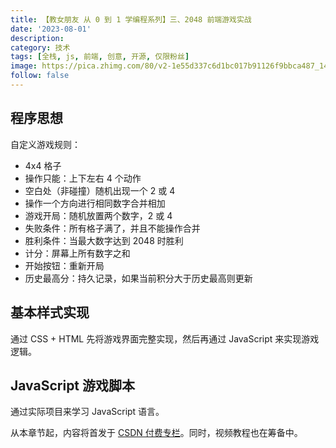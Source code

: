 ```yaml
---
title: 【教女朋友 从 0 到 1 学编程系列】三、2048 前端游戏实战
date: '2023-08-01'
description:
category: 技术
tags: [全栈, js, 前端, 创意, 开源, 仅限粉丝]
image: https://pica.zhimg.com/80/v2-1e55d337c6d1bc017b91126f9bbca487_1440w.png
follow: false
---
```


## 程序思想

自定义游戏规则：

- 4x4 格子
- 操作只能：上下左右 4 个动作
- 空白处（非碰撞）随机出现一个 2 或 4
- 操作一个方向进行相同数字合并相加
- 游戏开局：随机放置两个数字，2 或 4
- 失败条件：所有格子满了，并且不能操作合并
- 胜利条件：当最大数字达到 2048 时胜利
- 计分：屏幕上所有数字之和
- 开始按钮：重新开局
- 历史最高分：持久记录，如果当前积分大于历史最高则更新

## 基本样式实现

通过 CSS + HTML 先将游戏界面完整实现，然后再通过 JavaScript 来实现游戏逻辑。

## JavaScript 游戏脚本

通过实际项目来学习 JavaScript 语言。

从本章节起，内容将首发于 [CSDN 付费专栏](https://blog.csdn.net/jslygwx/category_12386016.html)。同时，视频教程也在筹备中。

